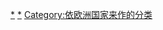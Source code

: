 {{Categories by country|nocat}}

[[Category:各國交通|*]]
[[Category:歐洲交通|*]]
[[Category:依欧洲国家来作的分类|Category:依欧洲国家来作的分类]]